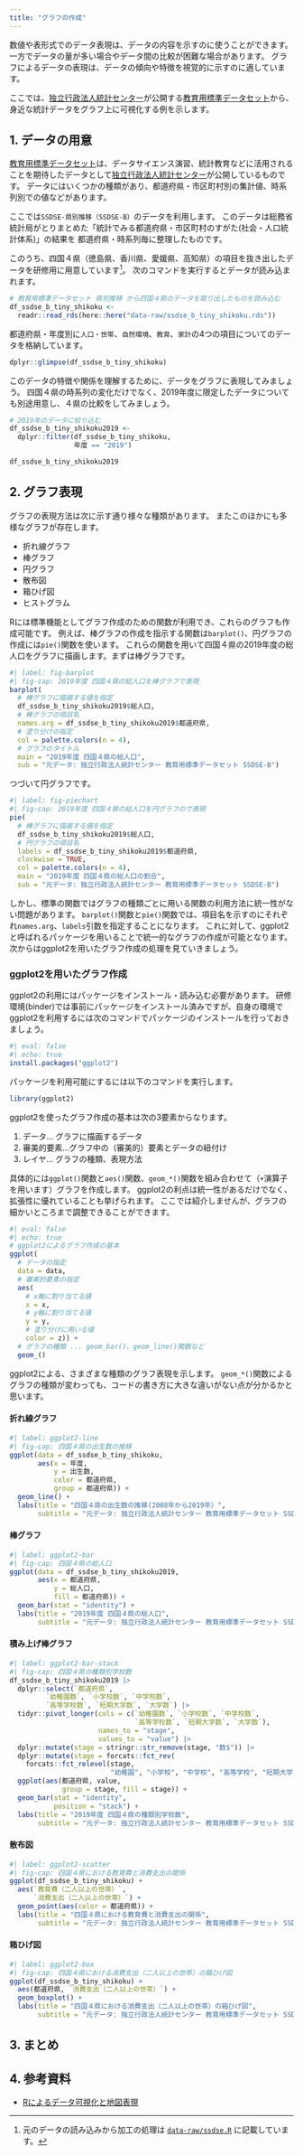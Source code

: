 ```yaml
---
title: "グラフの作成"
---
```


数値や表形式でのデータ表現は、データの内容を示すのに使うことができます。
一方でデータの量が多い場合やデータ間の比較が困難な場合があります。
グラフによるデータの表現は、データの傾向や特徴を視覚的に示すのに適しています。

ここでは、[独立行政法人統計センター](https://www.nstac.go.jp)が公開する[教育用標準データセット](https://www.nstac.go.jp/use/literacy/ssdse/)から、身近な統計データをグラフ上に可視化する例を示します。

<!-- 四国４県の統計データをグラフで表現しましょう。 -->

## 1. データの用意

[教育用標準データセット](https://www.nstac.go.jp/use/literacy/ssdse/)は、データサイエンス演習、統計教育などに活用されることを期待したデータとして[独立行政法人統計センター](https://www.nstac.go.jp)が公開しているものです。
データにはいくつかの種類があり、都道府県・市区町村別の集計値、時系列別での値などがあります。

ここでは`SSDSE-県別推移（SSDSE-B）`のデータを利用します。
このデータは総務省統計局がとりまとめた「統計でみる都道府県・市区町村のすがた(社会・人口統計体系)」の結果を
都道府県・時系列毎に整理したものです。

このうち、四国４県（徳島県、香川県、愛媛県、高知県）の項目を抜き出したデータを研修用に用意しています[^1]。
次のコマンドを実行するとデータが読み込まれます。

[^1]: 元のデータの読み込みから加工の処理は [`data-raw/ssdse.R`](https://github.com/uribo/221208tskm_ed_training/blob/main/data-raw/ssdse.R) に記載しています。

```r
# 教育用標準データセット 県別推移 から四国４県のデータを取り出したものを読み込む
df_ssdse_b_tiny_shikoku <-
  readr::read_rds(here::here("data-raw/ssdse_b_tiny_shikoku.rds"))
```

都道府県・年度別に`人口・世帯`、`自然環境`、`教育`、`家計`の4つの項目についてのデータを格納しています。

```r
dplyr::glimpse(df_ssdse_b_tiny_shikoku)
```

このデータの特徴や関係を理解するために、データをグラフに表現してみましょう。
四国４県の時系列の変化だけでなく、2019年度に限定したデータについても別途用意し、４県の比較をしてみましょう。

```r
# 2019年のデータに絞り込む
df_ssdse_b_tiny_shikoku2019 <- 
  dplyr::filter(df_ssdse_b_tiny_shikoku,
                年度 == "2019")

df_ssdse_b_tiny_shikoku2019
```

## 2. グラフ表現

グラフの表現方法は次に示す通り様々な種類があります。
またこのほかにも多様なグラフが存在します。

- 折れ線グラフ
- 棒グラフ
- 円グラフ
- 散布図
- 箱ひげ図
- ヒストグラム

Rには標準機能としてグラフ作成のための関数が利用でき、これらのグラフも作成可能です。
例えば、棒グラフの作成を指示する関数は`barplot()`、円グラフの作成には`pie()`関数を使います。
これらの関数を用いて四国４県の2019年度の総人口をグラフに描画します。まずは棒グラフです。

```r
#| label: fig-barplot
#| fig-cap: 2019年度 四国４県の総人口を棒グラフで表現
barplot(
  # 棒グラフに描画する値を指定
  df_ssdse_b_tiny_shikoku2019$総人口,
  # 棒グラフの項目名
  names.arg = df_ssdse_b_tiny_shikoku2019$都道府県,
  # 塗り分けの指定
  col = palette.colors(n = 4),
  # グラフのタイトル
  main = "2019年度 四国４県の総人口",
  sub = "元データ: 独立行政法人統計センター 教育用標準データセット SSDSE-B")
```

つづいて円グラフです。

```r
#| label: fig-piechart
#| fig-cap: 2019年度 四国４県の総人口を円グラフので表現
pie(
  # 棒グラフに描画する値を指定
  df_ssdse_b_tiny_shikoku2019$総人口,
  # 円グラフの項目名
  labels = df_ssdse_b_tiny_shikoku2019$都道府県,
  clockwise = TRUE,
  col = palette.colors(n = 4),
  main = "2019年度 四国４県の総人口の割合",
  sub = "元データ: 独立行政法人統計センター 教育用標準データセット SSDSE-B")
```

しかし、標準の関数ではグラフの種類ごとに用いる関数の利用方法に統一性がない問題があります。
`barplot()`関数と`pie()`関数では、項目名を示すのにそれぞれ`names.arg`、`labels`引数を指定することになります。
これに対して、ggplot2と呼ばれるパッケージを用いることで統一的なグラフの作成が可能となります。
次からはggplot2を用いたグラフ作成の処理を見ていきましょう。


### ggplot2を用いたグラフ作成

ggplot2の利用にはパッケージをインストール・読み込む必要があります。
研修環境(binder)では事前にパッケージをインストール済みですが、自身の環境でggplot2を利用するには次のコマンドでパッケージのインストールを行っておきましょう。

```r
#| eval: false
#| echo: true
install.packages("ggplot2")
```

パッケージを利用可能にするには以下のコマンドを実行します。

```r
library(ggplot2)
```

ggplot2を使ったグラフ作成の基本は次の3要素からなります。

1. データ... グラフに描画するデータ
2. 審美的要素...グラフ中の（審美的）要素とデータの紐付け 
3. レイヤ... グラフの種類、表現方法

具体的には`ggplot()`関数と`aes()`関数、`geom_*()`関数を組み合わせて（`+`演算子を用います）グラフを作成します。
ggplot2の利点は統一性があるだけでなく、拡張性に優れていることも挙げられます。
ここでは紹介しませんが、グラフの細かいところまで調整できることができます。

```r
#| eval: false
#| echo: true
# ggplot2によるグラフ作成の基本
ggplot(
  # データの指定
  data = data,
  # 審美的要素の指定
  aes(
    # x軸に割り当てる値
    x = x, 
    # y軸に割り当てる値
    y = y,
    # 塗り分けに用いる値
    color = z)) +
  # グラフの種類 ... geom_bar()、geom_line()関数など
  geom_()
```

ggplot2による、さまざまな種類のグラフ表現を示します。
`geom_*()`関数によるグラフの種類が変わっても、コードの書き方に大きな違いがない点が分かるかと思います。

#### 折れ線グラフ

```r
#| label: ggplot2-line
#| fig-cap: 四国４県の出生数の推移
ggplot(data = df_ssdse_b_tiny_shikoku,
       aes(x = 年度, 
           y = 出生数, 
           color = 都道府県,
           group = 都道府県)) +
  geom_line() +
  labs(title = "四国４県の出生数の推移(2008年から2019年）",
       subtitle = "元データ: 独立行政法人統計センター 教育用標準データセット SSDSE-B")
```


#### 棒グラフ

```r
#| label: ggplot2-bar
#| fig-cap: 四国４県の総人口
ggplot(data = df_ssdse_b_tiny_shikoku2019,
       aes(x = 都道府県, 
           y = 総人口,
           fill = 都道府県)) +
  geom_bar(stat = "identity") +
  labs(title = "2019年度 四国４県の総人口",
       subtitle = "元データ: 独立行政法人統計センター 教育用標準データセット SSDSE-B")
```

#### 積み上げ棒グラフ

```r
#| label: ggplot2-bar-stack
#| fig-cap: 四国４県の種類別学校数
df_ssdse_b_tiny_shikoku2019 |> 
  dplyr::select(`都道府県`, 
         `幼稚園数`, `小学校数`, `中学校数`, 
         `高等学校数`, `短期大学数`, `大学数`) |> 
  tidyr::pivot_longer(cols = c(`幼稚園数`, `小学校数`, `中学校数`, 
                               `高等学校数`, `短期大学数`, `大学数`),
                      names_to = "stage",
                      values_to = "value") |> 
  dplyr::mutate(stage = stringr::str_remove(stage, "数$")) |> 
  dplyr::mutate(stage = forcats::fct_rev(
    forcats::fct_relevel(stage,
                         "幼稚園", "小学校", "中学校", "高等学校", "短期大学", "大学"))) |> 
  ggplot(aes(都道府県, value, 
             group = stage, fill = stage)) +
  geom_bar(stat = "identity", 
           position = "stack") +
  labs(title = "2019年度 四国４県の種類別学校数",
       subtitle = "元データ: 独立行政法人統計センター 教育用標準データセット SSDSE-B")
```

#### 散布図

```r
#| label: ggplot2-scatter
#| fig-cap: 四国４県における教育費と消費支出の関係
ggplot(df_ssdse_b_tiny_shikoku) +
  aes(`教育費（二人以上の世帯）`, 
      `消費支出（二人以上の世帯）`) +
  geom_point(aes(color = 都道府県)) +
  labs(title = "四国４県における教育費と消費支出の関係",
       subtitle = "元データ: 独立行政法人統計センター 教育用標準データセット SSDSE-B")
```


#### 箱ひげ図

```r
#| label: ggplot2-box
#| fig-cap: 四国４県における消費支出（二人以上の世帯）の箱ひげ図
ggplot(df_ssdse_b_tiny_shikoku) +
  aes(都道府県, `消費支出（二人以上の世帯）`) +
  geom_boxplot() +
  labs(title = "四国４県における消費支出（二人以上の世帯）の箱ひげ図",
       subtitle = "元データ: 独立行政法人統計センター 教育用標準データセット SSDSE-B")
```

## 3. まとめ

## 4. 参考資料

- [Rによるデータ可視化と地図表現](https://speakerdeck.com/s_uryu/rniyorudetake-shi-hua-todi-tu-biao-xian)


